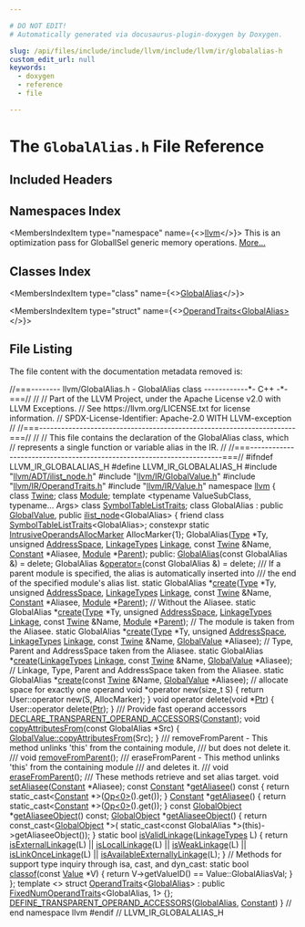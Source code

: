 ```yaml
---

# DO NOT EDIT!
# Automatically generated via docusaurus-plugin-doxygen by Doxygen.

slug: /api/files/include/include/llvm/include/llvm/ir/globalalias-h
custom_edit_url: null
keywords:
  - doxygen
  - reference
  - file

---
```





# The `GlobalAlias.h` File Reference

<DoxygenPage pluginConfig={pluginConfig}>



## Included Headers

<IncludesList>
<IncludesListItem
  filePath="llvm/ADT/ilist_node.h"
  permalink="/docs/api/files/include/include/llvm/include/llvm/adt/ilist-node-h"
  isLocal="true" />
<IncludesListItem
  filePath="llvm/IR/GlobalValue.h"
  permalink="/docs/api/files/include/include/llvm/include/llvm/ir/globalvalue-h"
  isLocal="true" />
<IncludesListItem
  filePath="llvm/IR/OperandTraits.h"
  permalink="/docs/api/files/include/include/llvm/include/llvm/ir/operandtraits-h"
  isLocal="true" />
<IncludesListItem
  filePath="llvm/IR/Value.h"
  permalink="/docs/api/files/include/include/llvm/include/llvm/ir/value-h"
  isLocal="true" />
</IncludesList>

## Namespaces Index

<MembersIndex>

<MembersIndexItem
  type="namespace"
  name={<><a href="/docs/api/namespaces/llvm">llvm</a></>}>
This is an optimization pass for GlobalISel generic memory operations. <a href="/docs/api/namespaces/llvm/#details">More...</a>
</MembersIndexItem>

</MembersIndex>

## Classes Index

<MembersIndex>

<MembersIndexItem
  type="class"
  name={<><a href="/docs/api/classes/llvm/globalalias">GlobalAlias</a></>}>
</MembersIndexItem>

<MembersIndexItem
  type="struct"
  name={<><a href="/docs/api/structs/llvm/operandtraits-a6c142e65d967fcba3f6d5f738b2e9bb">OperandTraits&lt;GlobalAlias&gt;</a></>}>
</MembersIndexItem>

</MembersIndex>


## File Listing

The file content with the documentation metadata removed is:

<ProgramListing>

<Link id="l00001" /><CodeLine lineNumber="1" lineLink="/docs/api/classes/llvm/globalalias/#a1989fb0fd1aa69b4142d1e911b92ba50"><span class="doxyHighlightComment">//===-------- llvm/GlobalAlias.h - GlobalAlias class ------------&#42;- C++ -&#42;-===//</span></CodeLine>
<Link id="l00002" /><CodeLine lineNumber="2"><span class="doxyHighlightComment">//</span></CodeLine>
<Link id="l00003" /><CodeLine lineNumber="3"><span class="doxyHighlightComment">// Part of the LLVM Project, under the Apache License v2.0 with LLVM Exceptions.</span></CodeLine>
<Link id="l00004" /><CodeLine lineNumber="4"><span class="doxyHighlightComment">// See https://llvm.org/LICENSE.txt for license information.</span></CodeLine>
<Link id="l00005" /><CodeLine lineNumber="5"><span class="doxyHighlightComment">// SPDX-License-Identifier: Apache-2.0 WITH LLVM-exception</span></CodeLine>
<Link id="l00006" /><CodeLine lineNumber="6"><span class="doxyHighlightComment">//</span></CodeLine>
<Link id="l00007" /><CodeLine lineNumber="7"><span class="doxyHighlightComment">//===----------------------------------------------------------------------===//</span></CodeLine>
<Link id="l00008" /><CodeLine lineNumber="8"><span class="doxyHighlightComment">//</span></CodeLine>
<Link id="l00009" /><CodeLine lineNumber="9"><span class="doxyHighlightComment">// This file contains the declaration of the GlobalAlias class, which</span></CodeLine>
<Link id="l00010" /><CodeLine lineNumber="10"><span class="doxyHighlightComment">// represents a single function or variable alias in the IR.</span></CodeLine>
<Link id="l00011" /><CodeLine lineNumber="11"><span class="doxyHighlightComment">//</span></CodeLine>
<Link id="l00012" /><CodeLine lineNumber="12"><span class="doxyHighlightComment">//===----------------------------------------------------------------------===//</span></CodeLine>
<Link id="l00013" /><CodeLine lineNumber="13"></CodeLine>
<Link id="l00014" /><CodeLine lineNumber="14"><span class="doxyHighlightPreprocessor">#ifndef LLVM&#95;IR&#95;GLOBALALIAS&#95;H</span></CodeLine>
<Link id="l00015" /><CodeLine lineNumber="15"><span class="doxyHighlightPreprocessor">#define LLVM&#95;IR&#95;GLOBALALIAS&#95;H</span></CodeLine>
<Link id="l00016" /><CodeLine lineNumber="16"></CodeLine>
<Link id="l00017" /><CodeLine lineNumber="17"><span class="doxyHighlightPreprocessor">#include &quot;<a href="/docs/api/files/include/include/llvm/include/llvm/adt/ilist-node-h">llvm/ADT/ilist&#95;node.h</a>&quot;</span></CodeLine>
<Link id="l00018" /><CodeLine lineNumber="18"><span class="doxyHighlightPreprocessor">#include &quot;<a href="/docs/api/files/include/include/llvm/include/llvm/ir/globalvalue-h">llvm/IR/GlobalValue.h</a>&quot;</span></CodeLine>
<Link id="l00019" /><CodeLine lineNumber="19"><span class="doxyHighlightPreprocessor">#include &quot;<a href="/docs/api/files/include/include/llvm/include/llvm/ir/operandtraits-h">llvm/IR/OperandTraits.h</a>&quot;</span></CodeLine>
<Link id="l00020" /><CodeLine lineNumber="20"><span class="doxyHighlightPreprocessor">#include &quot;<a href="/docs/api/files/include/include/llvm/include/llvm/ir/value-h">llvm/IR/Value.h</a>&quot;</span></CodeLine>
<Link id="l00021" /><CodeLine lineNumber="21"></CodeLine>
<Link id="l00022" /><CodeLine lineNumber="22"><span class="doxyHighlightKeyword">namespace </span><span class="doxyHighlight"><a href="/docs/api/namespaces/llvm">llvm</a> &#123;</span></CodeLine>
<Link id="l00023" /><CodeLine lineNumber="23"></CodeLine>
<Link id="l00024" /><CodeLine lineNumber="24"><span class="doxyHighlightKeyword">class </span><span class="doxyHighlight"><a href="/docs/api/classes/llvm/twine">Twine</a>;</span></CodeLine>
<Link id="l00025" /><CodeLine lineNumber="25"><span class="doxyHighlightKeyword">class </span><span class="doxyHighlight"><a href="/docs/api/classes/llvm/module">Module</a>;</span></CodeLine>
<Link id="l00026" /><CodeLine lineNumber="26"><span class="doxyHighlightKeyword">template</span><span class="doxyHighlight"> &lt;</span><span class="doxyHighlightKeyword">typename</span><span class="doxyHighlight"> ValueSubClass, </span><span class="doxyHighlightKeyword">typename</span><span class="doxyHighlight">... Args&gt; </span><span class="doxyHighlightKeyword">class </span><span class="doxyHighlight"><a href="/docs/api/classes/llvm/symboltablelisttraits">SymbolTableListTraits</a>;</span></CodeLine>
<Link id="l00027" /><CodeLine lineNumber="27"></CodeLine>
<Link id="l00028" /><CodeLine lineNumber="28" lineLink="/docs/api/classes/llvm/globalalias"><span class="doxyHighlightKeyword">class </span><span class="doxyHighlight">GlobalAlias : </span><span class="doxyHighlightKeyword">public</span><span class="doxyHighlight"> <a href="/docs/api/classes/llvm/globalvalue/#af38a8629ae32606b01eacbbd667d831c">GlobalValue</a>, </span><span class="doxyHighlightKeyword">public</span><span class="doxyHighlight"> <a href="/docs/api/classes/llvm/ilist-node">ilist&#95;node</a>&lt;GlobalAlias&gt; &#123;</span></CodeLine>
<Link id="l00029" /><CodeLine lineNumber="29"><span class="doxyHighlight">  </span><span class="doxyHighlightKeyword">friend</span><span class="doxyHighlight"> </span><span class="doxyHighlightKeyword">class </span><span class="doxyHighlight"><a href="/docs/api/classes/llvm/symboltablelisttraits">SymbolTableListTraits</a>&lt;GlobalAlias&gt;;</span></CodeLine>
<Link id="l00030" /><CodeLine lineNumber="30"></CodeLine>
<Link id="l00031" /><CodeLine lineNumber="31"><span class="doxyHighlight">  </span><span class="doxyHighlightKeyword">constexpr</span><span class="doxyHighlight"> </span><span class="doxyHighlightKeyword">static</span><span class="doxyHighlight"> <a href="/docs/api/structs/llvm/user/intrusiveoperandsallocmarker">IntrusiveOperandsAllocMarker</a> AllocMarker&#123;1&#125;;</span></CodeLine>
<Link id="l00032" /><CodeLine lineNumber="32"></CodeLine>
<Link id="l00033" /><CodeLine lineNumber="33"><span class="doxyHighlight">  GlobalAlias(<a href="/docs/api/classes/llvm/type">Type</a> &#42;Ty, </span><span class="doxyHighlightKeywordType">unsigned</span><span class="doxyHighlight"> <a href="/docs/api/namespaces/llvm/nvptxas/#ad7d00b71af84502be65ae2de3f8d91dc">AddressSpace</a>, <a href="/docs/api/classes/llvm/globalvalue/#aedfa75f0c85c4aa85b257f066fbea57c">LinkageTypes</a> <a href="/docs/api/classes/llvm/globalvalue/#ad61abcbd08169ff119e819ef0482744d">Linkage</a>,</span></CodeLine>
<Link id="l00034" /><CodeLine lineNumber="34"><span class="doxyHighlight">              </span><span class="doxyHighlightKeyword">const</span><span class="doxyHighlight"> <a href="/docs/api/classes/llvm/twine">Twine</a> &amp;Name, <a href="/docs/api/classes/llvm/globalvalue/#a5bd16c2fbe755cda66b18d56761038ea">Constant</a> &#42;Aliasee, <a href="/docs/api/classes/llvm/module">Module</a> &#42;<a href="/docs/api/classes/llvm/globalvalue/#acb71c8012dfaa189618d2cdafb58b4b0">Parent</a>);</span></CodeLine>
<Link id="l00035" /><CodeLine lineNumber="35"></CodeLine>
<Link id="l00036" /><CodeLine lineNumber="36"><span class="doxyHighlightKeyword">public</span><span class="doxyHighlight">:</span></CodeLine>
<Link id="l00037" /><CodeLine lineNumber="37" lineLink="/docs/api/classes/llvm/globalalias/#a9f70809a4765edc206f1b0f2be117949"><span class="doxyHighlight">  <a href="/docs/api/classes/llvm/globalalias/#a9f70809a4765edc206f1b0f2be117949">GlobalAlias</a>(</span><span class="doxyHighlightKeyword">const</span><span class="doxyHighlight"> GlobalAlias &amp;) = </span><span class="doxyHighlightKeyword">delete</span><span class="doxyHighlight">;</span></CodeLine>
<Link id="l00038" /><CodeLine lineNumber="38" lineLink="/docs/api/classes/llvm/globalalias/#a4b5d91825bd05a14280768680626e294"><span class="doxyHighlight">  GlobalAlias &amp;<a href="/docs/api/classes/llvm/globalalias/#a4b5d91825bd05a14280768680626e294">operator=</a>(</span><span class="doxyHighlightKeyword">const</span><span class="doxyHighlight"> GlobalAlias &amp;) = </span><span class="doxyHighlightKeyword">delete</span><span class="doxyHighlight">;</span></CodeLine>
<Link id="l00039" /><CodeLine lineNumber="39"></CodeLine>
<Link id="l00040" /><CodeLine lineNumber="40"><span class="doxyHighlightComment">  /// If a parent module is specified, the alias is automatically inserted into</span></CodeLine>
<Link id="l00041" /><CodeLine lineNumber="41"><span class="doxyHighlightComment">  /// the end of the specified module&#39;s alias list.</span></CodeLine>
<Link id="l00042" /><CodeLine lineNumber="42"><span class="doxyHighlight">  </span><span class="doxyHighlightKeyword">static</span><span class="doxyHighlight"> GlobalAlias &#42;<a href="/docs/api/classes/llvm/globalalias/#a8a638534b520f72ab7f2c886da739a6c">create</a>(<a href="/docs/api/classes/llvm/type">Type</a> &#42;Ty, </span><span class="doxyHighlightKeywordType">unsigned</span><span class="doxyHighlight"> <a href="/docs/api/namespaces/llvm/nvptxas/#ad7d00b71af84502be65ae2de3f8d91dc">AddressSpace</a>,</span></CodeLine>
<Link id="l00043" /><CodeLine lineNumber="43"><span class="doxyHighlight">                             <a href="/docs/api/classes/llvm/globalvalue/#aedfa75f0c85c4aa85b257f066fbea57c">LinkageTypes</a> <a href="/docs/api/classes/llvm/globalvalue/#ad61abcbd08169ff119e819ef0482744d">Linkage</a>, </span><span class="doxyHighlightKeyword">const</span><span class="doxyHighlight"> <a href="/docs/api/classes/llvm/twine">Twine</a> &amp;Name,</span></CodeLine>
<Link id="l00044" /><CodeLine lineNumber="44"><span class="doxyHighlight">                             <a href="/docs/api/classes/llvm/globalvalue/#a5bd16c2fbe755cda66b18d56761038ea">Constant</a> &#42;Aliasee, <a href="/docs/api/classes/llvm/module">Module</a> &#42;<a href="/docs/api/classes/llvm/globalvalue/#acb71c8012dfaa189618d2cdafb58b4b0">Parent</a>);</span></CodeLine>
<Link id="l00045" /><CodeLine lineNumber="45"></CodeLine>
<Link id="l00046" /><CodeLine lineNumber="46"><span class="doxyHighlight">  </span><span class="doxyHighlightComment">// Without the Aliasee.</span></CodeLine>
<Link id="l00047" /><CodeLine lineNumber="47"><span class="doxyHighlight">  </span><span class="doxyHighlightKeyword">static</span><span class="doxyHighlight"> GlobalAlias &#42;<a href="/docs/api/classes/llvm/globalalias/#a8a638534b520f72ab7f2c886da739a6c">create</a>(<a href="/docs/api/classes/llvm/type">Type</a> &#42;Ty, </span><span class="doxyHighlightKeywordType">unsigned</span><span class="doxyHighlight"> <a href="/docs/api/namespaces/llvm/nvptxas/#ad7d00b71af84502be65ae2de3f8d91dc">AddressSpace</a>,</span></CodeLine>
<Link id="l00048" /><CodeLine lineNumber="48"><span class="doxyHighlight">                             <a href="/docs/api/classes/llvm/globalvalue/#aedfa75f0c85c4aa85b257f066fbea57c">LinkageTypes</a> <a href="/docs/api/classes/llvm/globalvalue/#ad61abcbd08169ff119e819ef0482744d">Linkage</a>, </span><span class="doxyHighlightKeyword">const</span><span class="doxyHighlight"> <a href="/docs/api/classes/llvm/twine">Twine</a> &amp;Name,</span></CodeLine>
<Link id="l00049" /><CodeLine lineNumber="49"><span class="doxyHighlight">                             <a href="/docs/api/classes/llvm/module">Module</a> &#42;<a href="/docs/api/classes/llvm/globalvalue/#acb71c8012dfaa189618d2cdafb58b4b0">Parent</a>);</span></CodeLine>
<Link id="l00050" /><CodeLine lineNumber="50"></CodeLine>
<Link id="l00051" /><CodeLine lineNumber="51"><span class="doxyHighlight">  </span><span class="doxyHighlightComment">// The module is taken from the Aliasee.</span></CodeLine>
<Link id="l00052" /><CodeLine lineNumber="52"><span class="doxyHighlight">  </span><span class="doxyHighlightKeyword">static</span><span class="doxyHighlight"> GlobalAlias &#42;<a href="/docs/api/classes/llvm/globalalias/#a8a638534b520f72ab7f2c886da739a6c">create</a>(<a href="/docs/api/classes/llvm/type">Type</a> &#42;Ty, </span><span class="doxyHighlightKeywordType">unsigned</span><span class="doxyHighlight"> <a href="/docs/api/namespaces/llvm/nvptxas/#ad7d00b71af84502be65ae2de3f8d91dc">AddressSpace</a>,</span></CodeLine>
<Link id="l00053" /><CodeLine lineNumber="53"><span class="doxyHighlight">                             <a href="/docs/api/classes/llvm/globalvalue/#aedfa75f0c85c4aa85b257f066fbea57c">LinkageTypes</a> <a href="/docs/api/classes/llvm/globalvalue/#ad61abcbd08169ff119e819ef0482744d">Linkage</a>, </span><span class="doxyHighlightKeyword">const</span><span class="doxyHighlight"> <a href="/docs/api/classes/llvm/twine">Twine</a> &amp;Name,</span></CodeLine>
<Link id="l00054" /><CodeLine lineNumber="54"><span class="doxyHighlight">                             <a href="/docs/api/classes/llvm/globalvalue/#af38a8629ae32606b01eacbbd667d831c">GlobalValue</a> &#42;Aliasee);</span></CodeLine>
<Link id="l00055" /><CodeLine lineNumber="55"></CodeLine>
<Link id="l00056" /><CodeLine lineNumber="56"><span class="doxyHighlight">  </span><span class="doxyHighlightComment">// Type, Parent and AddressSpace taken from the Aliasee.</span></CodeLine>
<Link id="l00057" /><CodeLine lineNumber="57"><span class="doxyHighlight">  </span><span class="doxyHighlightKeyword">static</span><span class="doxyHighlight"> GlobalAlias &#42;<a href="/docs/api/classes/llvm/globalalias/#a8a638534b520f72ab7f2c886da739a6c">create</a>(<a href="/docs/api/classes/llvm/globalvalue/#aedfa75f0c85c4aa85b257f066fbea57c">LinkageTypes</a> <a href="/docs/api/classes/llvm/globalvalue/#ad61abcbd08169ff119e819ef0482744d">Linkage</a>, </span><span class="doxyHighlightKeyword">const</span><span class="doxyHighlight"> <a href="/docs/api/classes/llvm/twine">Twine</a> &amp;Name,</span></CodeLine>
<Link id="l00058" /><CodeLine lineNumber="58"><span class="doxyHighlight">                             <a href="/docs/api/classes/llvm/globalvalue/#af38a8629ae32606b01eacbbd667d831c">GlobalValue</a> &#42;Aliasee);</span></CodeLine>
<Link id="l00059" /><CodeLine lineNumber="59"></CodeLine>
<Link id="l00060" /><CodeLine lineNumber="60"><span class="doxyHighlight">  </span><span class="doxyHighlightComment">// Linkage, Type, Parent and AddressSpace taken from the Aliasee.</span></CodeLine>
<Link id="l00061" /><CodeLine lineNumber="61"><span class="doxyHighlight">  </span><span class="doxyHighlightKeyword">static</span><span class="doxyHighlight"> GlobalAlias &#42;<a href="/docs/api/classes/llvm/globalalias/#a8a638534b520f72ab7f2c886da739a6c">create</a>(</span><span class="doxyHighlightKeyword">const</span><span class="doxyHighlight"> <a href="/docs/api/classes/llvm/twine">Twine</a> &amp;Name, <a href="/docs/api/classes/llvm/globalvalue/#af38a8629ae32606b01eacbbd667d831c">GlobalValue</a> &#42;Aliasee);</span></CodeLine>
<Link id="l00062" /><CodeLine lineNumber="62"></CodeLine>
<Link id="l00063" /><CodeLine lineNumber="63"><span class="doxyHighlight">  </span><span class="doxyHighlightComment">// allocate space for exactly one operand</span></CodeLine>
<Link id="l00064" /><CodeLine lineNumber="64" lineLink="/docs/api/classes/llvm/globalalias/#ab140130ab000324601c8af55931bd26e"><span class="doxyHighlight">  </span><span class="doxyHighlightKeywordType">void</span><span class="doxyHighlight"> &#42;</span><span class="doxyHighlightKeyword">operator</span><span class="doxyHighlight"> </span><span class="doxyHighlightKeyword">new</span><span class="doxyHighlight">(</span><span class="doxyHighlightKeywordType">size&#95;t</span><span class="doxyHighlight"> S) &#123; </span><span class="doxyHighlightKeywordFlow">return</span><span class="doxyHighlight"> User::operator </span><span class="doxyHighlightKeyword">new</span><span class="doxyHighlight">(S, AllocMarker); &#125;</span></CodeLine>
<Link id="l00065" /><CodeLine lineNumber="65" lineLink="/docs/api/classes/llvm/globalalias/#a4d87bf0fdece33f14f7ef6754bf6feb0"><span class="doxyHighlight">  </span><span class="doxyHighlightKeywordType">void</span><span class="doxyHighlight"> </span><span class="doxyHighlightKeyword">operator</span><span class="doxyHighlight"> </span><span class="doxyHighlightKeyword">delete</span><span class="doxyHighlight">(</span><span class="doxyHighlightKeywordType">void</span><span class="doxyHighlight"> &#42;<a href="/docs/api/files/lib/lib/analysis/targetlibraryinfo-cpp/#aca185e6d0e9f423dbb24440206454872a11dbf501abf829b3ab7049c2d3a8a053">Ptr</a>) &#123; User::operator </span><span class="doxyHighlightKeyword">delete</span><span class="doxyHighlight">(<a href="/docs/api/files/lib/lib/analysis/targetlibraryinfo-cpp/#aca185e6d0e9f423dbb24440206454872a11dbf501abf829b3ab7049c2d3a8a053">Ptr</a>); &#125;</span></CodeLine>
<Link id="l00066" /><CodeLine lineNumber="66"></CodeLine>
<Link id="l00067" /><CodeLine lineNumber="67"><span class="doxyHighlightComment">  /// Provide fast operand accessors</span></CodeLine>
<Link id="l00068" /><CodeLine lineNumber="68" lineLink="/docs/api/classes/llvm/globalalias/#a4e6d4520d4b49c5d66c42219f06f5d9d"><span class="doxyHighlight">  <a href="/docs/api/classes/llvm/globalalias/#a4e6d4520d4b49c5d66c42219f06f5d9d">DECLARE&#95;TRANSPARENT&#95;OPERAND&#95;ACCESSORS</a>(<a href="/docs/api/classes/llvm/globalvalue/#a5bd16c2fbe755cda66b18d56761038ea">Constant</a>);</span></CodeLine>
<Link id="l00069" /><CodeLine lineNumber="69"></CodeLine>
<Link id="l00070" /><CodeLine lineNumber="70" lineLink="/docs/api/classes/llvm/globalalias/#ae7c767109f051b172dd61a1c18735749"><span class="doxyHighlight">  </span><span class="doxyHighlightKeywordType">void</span><span class="doxyHighlight"> <a href="/docs/api/classes/llvm/globalalias/#ae7c767109f051b172dd61a1c18735749">copyAttributesFrom</a>(</span><span class="doxyHighlightKeyword">const</span><span class="doxyHighlight"> GlobalAlias &#42;Src) &#123;</span></CodeLine>
<Link id="l00071" /><CodeLine lineNumber="71"><span class="doxyHighlight">    <a href="/docs/api/classes/llvm/globalvalue/#a96c9558e69f588728273b57eb5a1fe73">GlobalValue::copyAttributesFrom</a>(Src);</span></CodeLine>
<Link id="l00072" /><CodeLine lineNumber="72"><span class="doxyHighlight">  &#125;</span></CodeLine>
<Link id="l00073" /><CodeLine lineNumber="73"></CodeLine>
<Link id="l00074" /><CodeLine lineNumber="74"><span class="doxyHighlightComment">  /// removeFromParent - This method unlinks &#39;this&#39; from the containing module,</span></CodeLine>
<Link id="l00075" /><CodeLine lineNumber="75"><span class="doxyHighlightComment">  /// but does not delete it.</span></CodeLine>
<Link id="l00076" /><CodeLine lineNumber="76"><span class="doxyHighlightComment">  ///</span></CodeLine>
<Link id="l00077" /><CodeLine lineNumber="77"><span class="doxyHighlight">  </span><span class="doxyHighlightKeywordType">void</span><span class="doxyHighlight"> <a href="/docs/api/classes/llvm/globalalias/#aa4afd53102b414c23761c32f33b6cd08">removeFromParent</a>();</span></CodeLine>
<Link id="l00078" /><CodeLine lineNumber="78"></CodeLine>
<Link id="l00079" /><CodeLine lineNumber="79"><span class="doxyHighlightComment">  /// eraseFromParent - This method unlinks &#39;this&#39; from the containing module</span></CodeLine>
<Link id="l00080" /><CodeLine lineNumber="80"><span class="doxyHighlightComment">  /// and deletes it.</span></CodeLine>
<Link id="l00081" /><CodeLine lineNumber="81"><span class="doxyHighlightComment">  ///</span></CodeLine>
<Link id="l00082" /><CodeLine lineNumber="82"><span class="doxyHighlight">  </span><span class="doxyHighlightKeywordType">void</span><span class="doxyHighlight"> <a href="/docs/api/classes/llvm/globalalias/#a09b07d472515f1d307c0e8229f6856fb">eraseFromParent</a>();</span></CodeLine>
<Link id="l00083" /><CodeLine lineNumber="83"></CodeLine>
<Link id="l00084" /><CodeLine lineNumber="84"><span class="doxyHighlightComment">  /// These methods retrieve and set alias target.</span></CodeLine>
<Link id="l00085" /><CodeLine lineNumber="85"><span class="doxyHighlight">  </span><span class="doxyHighlightKeywordType">void</span><span class="doxyHighlight"> <a href="/docs/api/classes/llvm/globalalias/#a629a9b41f0b6dfa91f5b0a7ac34f2d1a">setAliasee</a>(<a href="/docs/api/classes/llvm/constant">Constant</a> &#42;Aliasee);</span></CodeLine>
<Link id="l00086" /><CodeLine lineNumber="86" lineLink="/docs/api/classes/llvm/globalalias/#a7666cc7bd9294c7ae9992c41c591e08b"><span class="doxyHighlight">  </span><span class="doxyHighlightKeyword">const</span><span class="doxyHighlight"> <a href="/docs/api/classes/llvm/globalvalue/#a5bd16c2fbe755cda66b18d56761038ea">Constant</a> &#42;<a href="/docs/api/classes/llvm/globalalias/#a7666cc7bd9294c7ae9992c41c591e08b">getAliasee</a>()</span><span class="doxyHighlightKeyword"> const </span><span class="doxyHighlight">&#123;</span></CodeLine>
<Link id="l00087" /><CodeLine lineNumber="87"><span class="doxyHighlight">    </span><span class="doxyHighlightKeywordFlow">return</span><span class="doxyHighlight"> </span><span class="doxyHighlightKeyword">static&#95;cast&lt;</span><span class="doxyHighlight"><a href="/docs/api/classes/llvm/globalvalue/#a5bd16c2fbe755cda66b18d56761038ea">Constant</a> &#42;</span><span class="doxyHighlightKeyword">&gt;</span><span class="doxyHighlight">(<a href="/docs/api/namespaces/llvm/#ab471937b9a227e70c7fe8bd9604014d6">Op&lt;0&gt;</a>().get());</span></CodeLine>
<Link id="l00088" /><CodeLine lineNumber="88"><span class="doxyHighlight">  &#125;</span></CodeLine>
<Link id="l00089" /><CodeLine lineNumber="89" lineLink="/docs/api/classes/llvm/globalalias/#a6313d8c02c396afb981e61ef25088ff2"><span class="doxyHighlight">  <a href="/docs/api/classes/llvm/globalvalue/#a5bd16c2fbe755cda66b18d56761038ea">Constant</a> &#42;<a href="/docs/api/classes/llvm/globalalias/#a6313d8c02c396afb981e61ef25088ff2">getAliasee</a>() &#123; </span><span class="doxyHighlightKeywordFlow">return</span><span class="doxyHighlight"> </span><span class="doxyHighlightKeyword">static&#95;cast&lt;</span><span class="doxyHighlight"><a href="/docs/api/classes/llvm/globalvalue/#a5bd16c2fbe755cda66b18d56761038ea">Constant</a> &#42;</span><span class="doxyHighlightKeyword">&gt;</span><span class="doxyHighlight">(<a href="/docs/api/namespaces/llvm/#ab471937b9a227e70c7fe8bd9604014d6">Op&lt;0&gt;</a>().get()); &#125;</span></CodeLine>
<Link id="l00090" /><CodeLine lineNumber="90"></CodeLine>
<Link id="l00091" /><CodeLine lineNumber="91"><span class="doxyHighlight">  </span><span class="doxyHighlightKeyword">const</span><span class="doxyHighlight"> <a href="/docs/api/classes/llvm/globalobject">GlobalObject</a> &#42;<a href="/docs/api/classes/llvm/globalalias/#a311a097af4f0f77da22ac7acddc496f5">getAliaseeObject</a>() </span><span class="doxyHighlightKeyword">const</span><span class="doxyHighlight">;</span></CodeLine>
<Link id="l00092" /><CodeLine lineNumber="92" lineLink="/docs/api/classes/llvm/globalalias/#ab9a6b2e3a9031fd10478e37b630b4304"><span class="doxyHighlight">  <a href="/docs/api/classes/llvm/globalobject">GlobalObject</a> &#42;<a href="/docs/api/classes/llvm/globalalias/#ab9a6b2e3a9031fd10478e37b630b4304">getAliaseeObject</a>() &#123;</span></CodeLine>
<Link id="l00093" /><CodeLine lineNumber="93"><span class="doxyHighlight">    </span><span class="doxyHighlightKeywordFlow">return</span><span class="doxyHighlight"> </span><span class="doxyHighlightKeyword">const&#95;cast&lt;</span><span class="doxyHighlight"><a href="/docs/api/classes/llvm/globalobject">GlobalObject</a> &#42;</span><span class="doxyHighlightKeyword">&gt;</span><span class="doxyHighlight">(</span></CodeLine>
<Link id="l00094" /><CodeLine lineNumber="94"><span class="doxyHighlight">        </span><span class="doxyHighlightKeyword">static&#95;cast&lt;</span><span class="doxyHighlightKeyword">const </span><span class="doxyHighlight">GlobalAlias &#42;</span><span class="doxyHighlightKeyword">&gt;</span><span class="doxyHighlight">(</span><span class="doxyHighlightKeyword">this</span><span class="doxyHighlight">)-&gt;getAliaseeObject());</span></CodeLine>
<Link id="l00095" /><CodeLine lineNumber="95"><span class="doxyHighlight">  &#125;</span></CodeLine>
<Link id="l00096" /><CodeLine lineNumber="96"></CodeLine>
<Link id="l00097" /><CodeLine lineNumber="97" lineLink="/docs/api/classes/llvm/globalalias/#a0dc1071ac8fdde2dc10ba6c7700598f4"><span class="doxyHighlight">  </span><span class="doxyHighlightKeyword">static</span><span class="doxyHighlight"> </span><span class="doxyHighlightKeywordType">bool</span><span class="doxyHighlight"> <a href="/docs/api/classes/llvm/globalalias/#a0dc1071ac8fdde2dc10ba6c7700598f4">isValidLinkage</a>(<a href="/docs/api/classes/llvm/globalvalue/#aedfa75f0c85c4aa85b257f066fbea57c">LinkageTypes</a> L) &#123;</span></CodeLine>
<Link id="l00098" /><CodeLine lineNumber="98"><span class="doxyHighlight">    </span><span class="doxyHighlightKeywordFlow">return</span><span class="doxyHighlight"> <a href="/docs/api/classes/llvm/globalvalue/#a89a664b58385307fbb24c02e141d864b">isExternalLinkage</a>(L) || <a href="/docs/api/classes/llvm/globalvalue/#a308b65a044b4f53e31a2026a81c991d2">isLocalLinkage</a>(L) || <a href="/docs/api/classes/llvm/globalvalue/#ad48190a47d8af6ce16465cda531725a9">isWeakLinkage</a>(L) ||</span></CodeLine>
<Link id="l00099" /><CodeLine lineNumber="99"><span class="doxyHighlight">           <a href="/docs/api/classes/llvm/globalvalue/#a4f4d5111c78b4b976e362d12f01ad782">isLinkOnceLinkage</a>(L) || <a href="/docs/api/classes/llvm/globalvalue/#a578061260691a59a9e7b0455fd68359c">isAvailableExternallyLinkage</a>(L);</span></CodeLine>
<Link id="l00100" /><CodeLine lineNumber="100"><span class="doxyHighlight">  &#125;</span></CodeLine>
<Link id="l00101" /><CodeLine lineNumber="101"></CodeLine>
<Link id="l00102" /><CodeLine lineNumber="102"><span class="doxyHighlight">  </span><span class="doxyHighlightComment">// Methods for support type inquiry through isa, cast, and dyn&#95;cast:</span></CodeLine>
<Link id="l00103" /><CodeLine lineNumber="103" lineLink="/docs/api/classes/llvm/globalalias/#a880feb280a26a7ee3156dd427fa12502"><span class="doxyHighlight">  </span><span class="doxyHighlightKeyword">static</span><span class="doxyHighlight"> </span><span class="doxyHighlightKeywordType">bool</span><span class="doxyHighlight"> <a href="/docs/api/classes/llvm/globalalias/#a880feb280a26a7ee3156dd427fa12502">classof</a>(</span><span class="doxyHighlightKeyword">const</span><span class="doxyHighlight"> <a href="/docs/api/classes/llvm/value">Value</a> &#42;V) &#123;</span></CodeLine>
<Link id="l00104" /><CodeLine lineNumber="104"><span class="doxyHighlight">    </span><span class="doxyHighlightKeywordFlow">return</span><span class="doxyHighlight"> V-&gt;getValueID() == Value::GlobalAliasVal;</span></CodeLine>
<Link id="l00105" /><CodeLine lineNumber="105"><span class="doxyHighlight">  &#125;</span></CodeLine>
<Link id="l00106" /><CodeLine lineNumber="106"><span class="doxyHighlight">&#125;;</span></CodeLine>
<Link id="l00107" /><CodeLine lineNumber="107"></CodeLine>
<Link id="l00108" /><CodeLine lineNumber="108"><span class="doxyHighlightKeyword">template</span><span class="doxyHighlight"> &lt;&gt;</span></CodeLine>
<Link id="l00109" /><CodeLine lineNumber="109" lineLink="/docs/api/structs/llvm/operandtraits-a6c142e65d967fcba3f6d5f738b2e9bb"><span class="doxyHighlightKeyword">struct </span><span class="doxyHighlight"><a href="/docs/api/structs/llvm/operandtraits">OperandTraits</a>&lt;<a href="/docs/api/classes/llvm/globalalias">GlobalAlias</a>&gt;</span></CodeLine>
<Link id="l00110" /><CodeLine lineNumber="110"><span class="doxyHighlight">    : </span><span class="doxyHighlightKeyword">public</span><span class="doxyHighlight"> <a href="/docs/api/structs/llvm/fixednumoperandtraits">FixedNumOperandTraits</a>&lt;GlobalAlias, 1&gt; &#123;&#125;;</span></CodeLine>
<Link id="l00111" /><CodeLine lineNumber="111"></CodeLine>
<Link id="l00112" /><CodeLine lineNumber="112"><span class="doxyHighlight"><a href="/docs/api/files/include/include/llvm/include/llvm/ir/operandtraits-h/#aa129f4e6dbe8f565433e366ad7b00ad3">DEFINE&#95;TRANSPARENT&#95;OPERAND&#95;ACCESSORS</a>(<a href="/docs/api/classes/llvm/globalalias">GlobalAlias</a>, <a href="/docs/api/classes/llvm/constant">Constant</a>)</span></CodeLine>
<Link id="l00113" /><CodeLine lineNumber="113"></CodeLine>
<Link id="l00114" /><CodeLine lineNumber="114"><span class="doxyHighlight">&#125; </span><span class="doxyHighlightComment">// end namespace llvm</span></CodeLine>
<Link id="l00115" /><CodeLine lineNumber="115"></CodeLine>
<Link id="l00116" /><CodeLine lineNumber="116"><span class="doxyHighlightPreprocessor">#endif </span><span class="doxyHighlightComment">// LLVM&#95;IR&#95;GLOBALALIAS&#95;H</span></CodeLine>

</ProgramListing>


</DoxygenPage>
